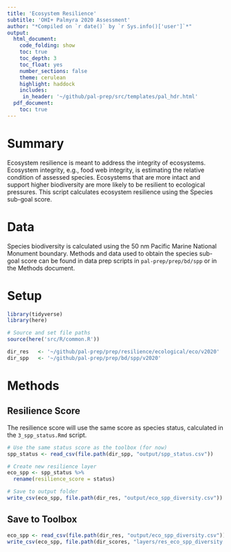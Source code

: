```yaml
---
title: 'Ecosystem Resilience'
subtitle: 'OHI+ Palmyra 2020 Assessment'
author: "*Compiled on `r date()` by `r Sys.info()['user']`*"
output: 
  html_document:
    code_folding: show
    toc: true
    toc_depth: 3 
    toc_float: yes
    number_sections: false
    theme: cerulean
    highlight: haddock
    includes: 
     in_header: '~/github/pal-prep/src/templates/pal_hdr.html' 
  pdf_document:
    toc: true
---
```


# Summary 

Ecosystem resilience is meant to address the integrity of ecosystems. Ecosystem integrity, e.g., food web integrity, is estimating the relative condition of assessed species. Ecosystems that are more intact and support higher biodiversity are more likely to be resilient to ecological pressures. This script calculates ecosystem resilience using the Species sub-goal score. 

# Data 

Species biodiversity is calculated using the 50 nm Pacific Marine National Monument boundary. Methods and data used to obtain the species sub-goal score can be found in data prep scripts in `pal-prep/prep/bd/spp` or in the Methods document.    

# Setup 

```r

library(tidyverse)
library(here)

# Source and set file paths
source(here('src/R/common.R'))

dir_res   <- '~/github/pal-prep/prep/resilience/ecological/eco/v2020'
dir_spp   <- '~/github/pal-prep/prep/bd/spp/v2020'
```


# Methods 

## Resilience Score 

The resilience score will use the same score as species status, calculated in the `3_spp_status.Rmd` script.  

```r
# Use the same status score as the toolbox (for now)
spp_status <- read_csv(file.path(dir_spp, "output/spp_status.csv")) 

# Create new resilience layer 
eco_spp <- spp_status %>% 
  rename(resilience_score = status)

# Save to output folder
write_csv(eco_spp, file.path(dir_res, "output/eco_spp_diversity.csv"))
```

## Save to Toolbox 

```r
eco_spp <- read_csv(file.path(dir_res, "output/eco_spp_diversity.csv"))
write_csv(eco_spp, file.path(dir_scores, "layers/res_eco_spp_diversity.csv"))
```

